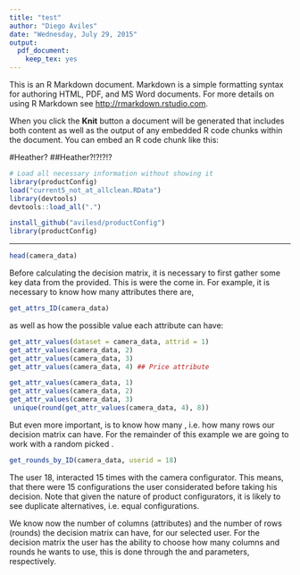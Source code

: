 ```yaml
---
title: "test"
author: "Diego Aviles"
date: "Wednesday, July 29, 2015"
output:
  pdf_document:
    keep_tex: yes
---
```


This is an R Markdown document. Markdown is a simple formatting syntax for authoring HTML, PDF, and MS Word documents. For more details on using R Markdown see <http://rmarkdown.rstudio.com>. 

When you click the **Knit** button a document will be generated that includes both content as well as the output of any embedded R code chunks within the document. You can embed an R code chunk like this:

#Heather?
##Heather?!?!?!?

```r
# Load all necessary information without showing it
library(productConfig)
load("current5_not_at_allclean.RData")
library(devtools)
devtools::load_all(".")

```


```r
install_github("avilesd/productConfig")
library(productConfig)
```
--------------------------------------------------
```r
head(camera_data)
```
Before calculating the decision matrix, it is necessary to first gather some key data from the \texttt{camera\_data} provided. This is were the \texttt{GetFunctions} come in. For example, it is necessary to know how many attributes there are,

```r
get_attrs_ID(camera_data)
```
as well as how the possible value each attribute can have:
```r
get_attr_values(dataset = camera_data, attrid = 1)
get_attr_values(camera_data, 2)
get_attr_values(camera_data, 3)
get_attr_values(camera_data, 4) ## Price attribute

```
```r
get_attr_values(camera_data, 1)
get_attr_values(camera_data, 2)
get_attr_values(camera_data, 3)
 unique(round(get_attr_values(camera_data, 4), 8))

```
But even more important, is to know how many \texttt{rounds}, i.e. how many rows our decision matrix can have. For the remainder of this example we are going to work with a random picked \texttt{userid = 18}.
```r
get_rounds_by_ID(camera_data, userid = 18)

```
The user 18, interacted 15 times with the camera configurator. This means, that there were 15 configurations the user considerated before taking his decision. Note that given the nature of product configurators, it is likely to see duplicate alternatives, i.e. equal configurations.

We know now the number of columns (attributes) and the number of rows (rounds) the decision matrix can have, for our selected user. For the decision matrix the user has the ability to choose how many columns and rounds he wants to use, this is done through the \texttt{attr} and \texttt{rounds} parameters, respectively.

